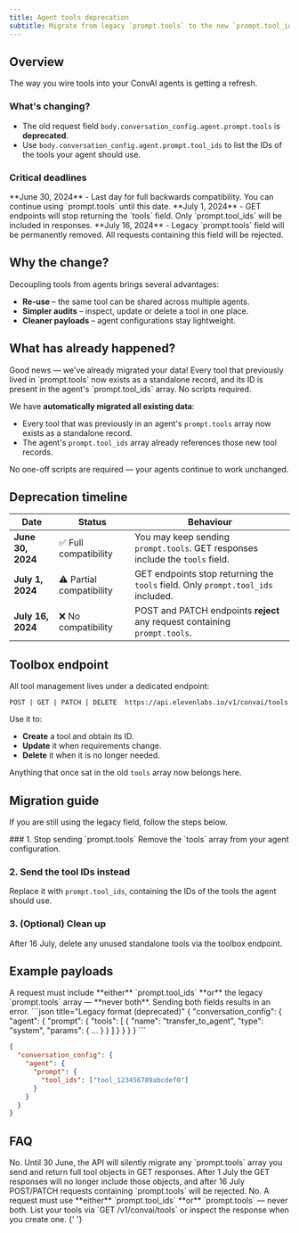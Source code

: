 ```yaml
---
title: Agent tools deprecation
subtitle: Migrate from legacy `prompt.tools` to the new `prompt.tool_ids` field.
---
```


## Overview

<Info>The way you wire tools into your ConvAI agents is getting a refresh.</Info>

### What's changing?

- The old request field `body.conversation_config.agent.prompt.tools` is **deprecated**.
- Use `body.conversation_config.agent.prompt.tool_ids` to list the IDs of the tools your agent should use.

### Critical deadlines

<Check>
  **June 30, 2024** - Last day for full backwards compatibility. You can continue using
  `prompt.tools` until this date.
</Check>

<Note>
  **July 1, 2024** - GET endpoints will stop returning the `tools` field. Only `prompt.tool_ids`
  will be included in responses.
</Note>

<Warning>
  **July 16, 2024** - Legacy `prompt.tools` field will be permanently removed. All requests
  containing this field will be rejected.
</Warning>

## Why the change?

Decoupling tools from agents brings several advantages:

- **Re-use** – the same tool can be shared across multiple agents.
- **Simpler audits** – inspect, update or delete a tool in one place.
- **Cleaner payloads** – agent configurations stay lightweight.

## What has already happened?

<Check>
  Good news — we've already migrated your data! Every tool that previously lived in `prompt.tools`
  now exists as a standalone record, and its ID is present in the agent's `prompt.tool_ids` array.
  No scripts required.
</Check>

We have **automatically migrated all existing data**:

- Every tool that was previously in an agent's `prompt.tools` array now exists as a standalone record.
- The agent's `prompt.tool_ids` array already references those new tool records.

No one-off scripts are required — your agents continue to work unchanged.

## Deprecation timeline

| Date              | Status                   | Behaviour                                                                        |
| ----------------- | ------------------------ | -------------------------------------------------------------------------------- |
| **June 30, 2024** | ✅ Full compatibility    | You may keep sending `prompt.tools`. GET responses include the `tools` field.    |
| **July 1, 2024**  | ⚠️ Partial compatibility | GET endpoints stop returning the `tools` field. Only `prompt.tool_ids` included. |
| **July 16, 2024** | ❌ No compatibility      | POST and PATCH endpoints **reject** any request containing `prompt.tools`.       |

## Toolbox endpoint

All tool management lives under a dedicated endpoint:

```http title="Tool management"
POST | GET | PATCH | DELETE  https://api.elevenlabs.io/v1/convai/tools
```

Use it to:

- **Create** a tool and obtain its ID.
- **Update** it when requirements change.
- **Delete** it when it is no longer needed.

Anything that once sat in the old `tools` array now belongs here.

## Migration guide

If you are still using the legacy field, follow the steps below.

<Steps>
  ### 1. Stop sending `prompt.tools`
  Remove the `tools` array from your agent configuration.

### 2. Send the tool IDs instead

Replace it with `prompt.tool_ids`, containing the IDs of the tools the agent should use.

### 3. (Optional) Clean up

After 16 July, delete any unused standalone tools via the toolbox endpoint.

</Steps>

## Example payloads

<Note>
  A request must include **either** `prompt.tool_ids` **or** the legacy `prompt.tools` array —
  **never both**. Sending both fields results in an error.
</Note>

<CodeBlocks>
```json title="Legacy format (deprecated)"
{
  "conversation_config": {
    "agent": {
      "prompt": {
        "tools": [
          {
            "name": "transfer_to_agent",
            "type": "system",
            "params": { … }
          }
        ]
      }
    }
  }
}
```

```json title="New format (recommended)"
{
  "conversation_config": {
    "agent": {
      "prompt": {
        "tool_ids": ["tool_123456789abcdef0"]
      }
    }
  }
}
```

</CodeBlocks>

## FAQ

<AccordionGroup>
  <Accordion title="Will my existing integrations break?">
    No. Until 30 June, the API will silently migrate any `prompt.tools` array you send and return
    full tool objects in GET responses. After 1 July the GET responses will no longer include those
    objects, and after 16 July POST/PATCH requests containing `prompt.tools` will be rejected.
  </Accordion>
  <Accordion title="Can I mix both fields in one request?">
    No. A request must use **either** `prompt.tool_ids` **or** `prompt.tools` — never both.
  </Accordion>
  <Accordion title="How do I find a tool's ID?">
    List your tools via `GET /v1/convai/tools` or inspect the response when you create one.
  </Accordion>
</AccordionGroup>{' '}
